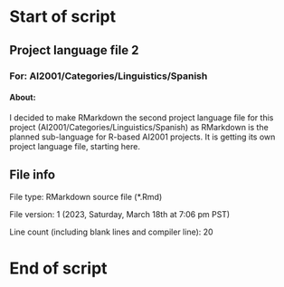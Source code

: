 # Start of script

## Project language file 2

### For: AI2001/Categories/Linguistics/Spanish

#### About:

I decided to make RMarkdown the second project language file for this project (AI2001/Categories/Linguistics/Spanish) as RMarkdown is the planned sub-language for R-based AI2001 projects. It is getting its own project language file, starting here.

## File info

File type: RMarkdown source file (*.Rmd)

File version: 1 (2023, Saturday, March 18th at 7:06 pm PST)

Line count (including blank lines and compiler line): 20

# End of script
